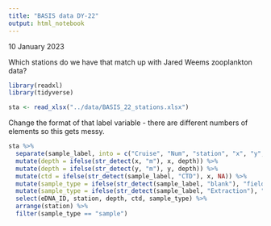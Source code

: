 ```yaml
---
title: "BASIS data DY-22"
output: html_notebook
---
```


10 January 2023

Which stations do we have that match up with Jared Weems zooplankton data?


```r
library(readxl)
library(tidyverse)
```


```r
sta <- read_xlsx("../data/BASIS_22_stations.xlsx")
```


Change the format of that label variable - there are different numbers of elements so this gets messy.

```r
sta %>%
  separate(sample_label, into = c("Cruise", "Num", "station", "x", "y", "depth", "replicate"), remove = F) %>%
  mutate(depth = ifelse(str_detect(x, "m"), x, depth)) %>%
  mutate(depth = ifelse(str_detect(y, "m"), y, depth)) %>%
  mutate(ctd = ifelse(str_detect(sample_label, "CTD"), x, NA)) %>%
  mutate(sample_type = ifelse(str_detect(sample_label, "blank"), "field_blank", "sample")) %>%
  mutate(sample_type = ifelse(str_detect(sample_label, "Extraction"), "extraction_blank", sample_type)) %>%
  select(eDNA_ID, station, depth, ctd, sample_type) %>%
  arrange(station) %>%
  filter(sample_type == "sample")
```

